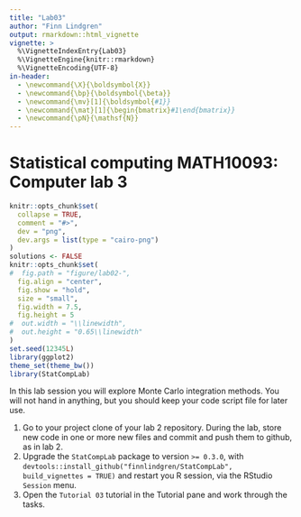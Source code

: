 ```yaml
---
title: "Lab03"
author: "Finn Lindgren"
output: rmarkdown::html_vignette
vignette: >
  %\VignetteIndexEntry{Lab03}
  %\VignetteEngine{knitr::rmarkdown}
  %\VignetteEncoding{UTF-8}
in-header:
  - \newcommand{\X}{\boldsymbol{X}}
  - \newcommand{\bp}{\boldsymbol{\beta}}
  - \newcommand{\mv}[1]{\boldsymbol{#1}}
  - \newcommand{\mat}[1]{\begin{bmatrix}#1\end{bmatrix}}
  - \newcommand{\pN}{\mathsf{N}}
---
```


# Statistical computing MATH10093: Computer lab 3

```r
knitr::opts_chunk$set(
  collapse = TRUE,
  comment = "#>",
  dev = "png",
  dev.args = list(type = "cairo-png")
)
solutions <- FALSE
knitr::opts_chunk$set(
#  fig.path = "figure/lab02-",
  fig.align = "center",
  fig.show = "hold",
  size = "small",
  fig.width = 7.5,
  fig.height = 5
#  out.width = "\\linewidth",
#  out.height = "0.65\\linewidth"
)
set.seed(12345L)
library(ggplot2)
theme_set(theme_bw())
library(StatCompLab)
```


In this lab session you will explore Monte Carlo integration methods.
You will not hand in anything, but you should keep your
code script file for later use.

1. Go to your project clone of your lab 2 repository.
  During the lab, store new code in one or more new files and commit and push
  them to github, as in lab 2.
2. Upgrade the `StatCompLab` package to version `>= 0.3.0`, with
`devtools::install_github("finnlindgren/StatCompLab", build_vignettes = TRUE)`
and restart you R session, via the RStudio `Session` menu.
3. Open the `Tutorial 03` tutorial in the Tutorial pane and work through the
  tasks.
